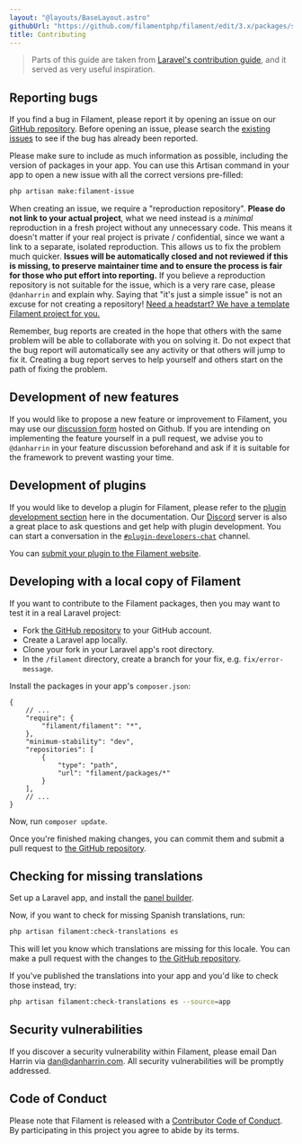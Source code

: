 ```yaml
---
layout: "@layouts/BaseLayout.astro"
githubUrl: "https://github.com/filamentphp/filament/edit/3.x/packages/support/docs/08-contributing.md"
title: Contributing
---
```


> Parts of this guide are taken from [Laravel's contribution guide](https://laravel.com/docs/contributions), and it served as very useful inspiration.

## Reporting bugs

If you find a bug in Filament, please report it by opening an issue on our [GitHub repository](https://github.com/filamentphp/filament/issues/new/choose). Before opening an issue, please search the [existing issues](https://github.com/filamentphp/filament/issues?q=is%3Aissue) to see if the bug has already been reported. 

Please make sure to include as much information as possible, including the version of packages in your app. You can use this Artisan command in your app to open a new issue with all the correct versions pre-filled:

```bash
php artisan make:filament-issue
```

When creating an issue, we require a "reproduction repository". **Please do not link to your actual project**, what we need instead is a _minimal_ reproduction in a fresh project without any unnecessary code. This means it doesn't matter if your real project is private / confidential, since we want a link to a separate, isolated reproduction. This allows us to fix the problem much quicker. **Issues will be automatically closed and not reviewed if this is missing, to preserve maintainer time and to ensure the process is fair for those who put effort into reporting.** If you believe a reproduction repository is not suitable for the issue, which is a very rare case, please `@danharrin` and explain why. Saying that "it's just a simple issue" is not an excuse for not creating a repository! [Need a headstart? We have a template Filament project for you.](https://filament-issue.unitedbycode.com)

Remember, bug reports are created in the hope that others with the same problem will be able to collaborate with you on solving it. Do not expect that the bug report will automatically see any activity or that others will jump to fix it. Creating a bug report serves to help yourself and others start on the path of fixing the problem.

## Development of new features

If you would like to propose a new feature or improvement to Filament, you may use our [discussion form](https://github.com/filamentphp/filament/discussions) hosted on Github. If you are intending on implementing the feature yourself in a pull request, we advise you to `@danharrin` in your feature discussion beforehand and ask if it is suitable for the framework to prevent wasting your time.

## Development of plugins

If you would like to develop a plugin for Filament, please refer to the [plugin development section](https://filamentphp.com/docs/support/plugins) here in the documentation. Our [Discord](https://filamentphp.com/discord) server is also a great place to ask questions and get help with plugin development. You can start a conversation in the [`#plugin-developers-chat`](https://discord.com/channels/883083792112300104/970354547723730955) channel.

You can [submit your plugin to the Filament website](https://github.com/filamentphp/filamentphp.com/blob/main/README.md#contributing).

## Developing with a local copy of Filament

If you want to contribute to the Filament packages, then you may want to test it in a real Laravel project:

- Fork [the GitHub repository](https://github.com/filamentphp/filament) to your GitHub account.
- Create a Laravel app locally.
- Clone your fork in your Laravel app's root directory.
- In the `/filament` directory, create a branch for your fix, e.g. `fix/error-message`.

Install the packages in your app's `composer.json`:

```jsonc
{
    // ...
    "require": {
        "filament/filament": "*",
    },
    "minimum-stability": "dev",
    "repositories": [
        {
            "type": "path",
            "url": "filament/packages/*"
        }
    ],
    // ...
}
```

Now, run `composer update`.

Once you're finished making changes, you can commit them and submit a pull request to [the GitHub repository](https://github.com/filamentphp/filament).

## Checking for missing translations

Set up a Laravel app, and install the [panel builder](https://filamentphp.com/docs/admin/installation).

Now, if you want to check for missing Spanish translations, run:

```bash
php artisan filament:check-translations es
```

This will let you know which translations are missing for this locale. You can make a pull request with the changes to [the GitHub repository](https://github.com/filamentphp/filament).

If you've published the translations into your app and you'd like to check those instead, try:

```bash
php artisan filament:check-translations es --source=app
```

## Security vulnerabilities

If you discover a security vulnerability within Filament, please email Dan Harrin via [dan@danharrin.com](mailto:dan@danharrin.com). All security vulnerabilities will be promptly addressed.

## Code of Conduct

Please note that Filament is released with a [Contributor Code of Conduct](https://github.com/filamentphp/filament/blob/afa0c703da18ce78b508951436f571c9d4813db6/CODE_OF_CONDUCT.md). By participating in this project you agree to abide by its terms.
